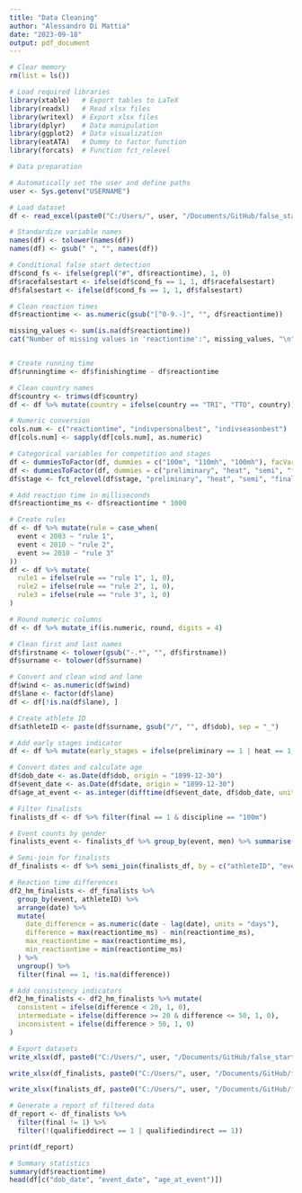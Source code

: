 ```yaml
---
title: "Data Cleaning"
author: "Alessandro Di Mattia"
date: "2023-09-18"
output: pdf_document
---
```


```r
# Clear memory
rm(list = ls())
```

```r
# Load required libraries
library(xtable)   # Export tables to LaTeX
library(readxl)   # Read xlsx files
library(writexl)  # Export xlsx files
library(dplyr)    # Data manipulation
library(ggplot2)  # Data visualization
library(eatATA)   # Dummy to factor function
library(forcats)  # Function fct_relevel
```

```r
# Data preparation

# Automatically set the user and define paths
user <- Sys.getenv("USERNAME")

# Load dataset
df <- read_excel(paste0("C:/Users/", user, "/Documents/GitHub/false_start_2/data/in/data.xlsx"))
```

```r
# Standardize variable names
names(df) <- tolower(names(df))
names(df) <- gsub(" ", "", names(df))

# Conditional false start detection
df$cond_fs <- ifelse(grepl("#", df$reactiontime), 1, 0)
df$racefalsestart <- ifelse(df$cond_fs == 1, 1, df$racefalsestart)
df$falsestart <- ifelse(df$cond_fs == 1, 1, df$falsestart)

# Clean reaction times
df$reactiontime <- as.numeric(gsub("[^0-9.-]", "", df$reactiontime))

missing_values <- sum(is.na(df$reactiontime))
cat("Number of missing values in 'reactiontime':", missing_values, "\n")


# Create running time
df$runningtime <- df$finishingtime - df$reactiontime

# Clean country names
df$country <- trimws(df$country)
df <- df %>% mutate(country = ifelse(country == "TRI", "TTO", country))

# Numeric conversion
cols.num <- c("reactiontime", "indivpersonalbest", "indivseasonbest")
df[cols.num] <- sapply(df[cols.num], as.numeric)

# Categorical variables for competition and stages
df <- dummiesToFactor(df, dummies = c("100m", "110mh", "100mh"), facVar = "discipline")
df <- dummiesToFactor(df, dummies = c("preliminary", "heat", "semi", "final"), facVar = "stage")
df$stage <- fct_relevel(df$stage, "preliminary", "heat", "semi", "final")

# Add reaction time in milliseconds
df$reactiontime_ms <- df$reactiontime * 1000

# Create rules
df <- df %>% mutate(rule = case_when(
  event < 2003 ~ "rule 1",
  event < 2010 ~ "rule 2",
  event >= 2010 ~ "rule 3"
))
df <- df %>% mutate(
  rule1 = ifelse(rule == "rule 1", 1, 0),
  rule2 = ifelse(rule == "rule 2", 1, 0),
  rule3 = ifelse(rule == "rule 3", 1, 0)
)

# Round numeric columns
df <- df %>% mutate_if(is.numeric, round, digits = 4)

# Clean first and last names
df$firstname <- tolower(gsub("-.*", "", df$firstname))
df$surname <- tolower(df$surname)

# Convert and clean wind and lane
df$wind <- as.numeric(df$wind)
df$lane <- factor(df$lane)
df <- df[!is.na(df$lane), ]

# Create athlete ID
df$athleteID <- paste(df$surname, gsub("/", "", df$dob), sep = "_")

# Add early stages indicator
df <- df %>% mutate(early_stages = ifelse(preliminary == 1 | heat == 1, 1, 0))
```

```r
# Convert dates and calculate age
df$dob_date <- as.Date(df$dob, origin = "1899-12-30")
df$event_date <- as.Date(df$date, origin = "1899-12-30")
df$age_at_event <- as.integer(difftime(df$event_date, df$dob_date, units = "days") / 365.25)
```

```r
# Filter finalists
finalists_df <- df %>% filter(final == 1 & discipline == "100m")

# Event counts by gender
finalists_event <- finalists_df %>% group_by(event, men) %>% summarise(count = n())

# Semi-join for finalists
df_finalists <- df %>% semi_join(finalists_df, by = c("athleteID", "event", "men", "discipline"))

# Reaction time differences
df2_hm_finalists <- df_finalists %>%
  group_by(event, athleteID) %>%
  arrange(date) %>%
  mutate(
    date_difference = as.numeric(date - lag(date), units = "days"),
    difference = max(reactiontime_ms) - min(reactiontime_ms),
    max_reactiontime = max(reactiontime_ms),
    min_reactiontime = min(reactiontime_ms)
  ) %>%
  ungroup() %>%
  filter(final == 1, !is.na(difference))

# Add consistency indicators
df2_hm_finalists <- df2_hm_finalists %>% mutate(
  consistent = ifelse(difference < 20, 1, 0),
  intermediate = ifelse(difference >= 20 & difference <= 50, 1, 0),
  inconsistent = ifelse(difference > 50, 1, 0)
)
```

```r
# Export datasets
write_xlsx(df, paste0("C:/Users/", user, "/Documents/GitHub/false_start_2/data/out/df.xlsx"))

write_xlsx(df_finalists, paste0("C:/Users/", user, "/Documents/GitHub/false_start_2/data/out/df_finalists.xlsx"))

write_xlsx(finalists_df, paste0("C:/Users/", user, "/Documents/GitHub/false_start_2/data/out/finalists_df.xlsx"))
```

```r
# Generate a report of filtered data
df_report <- df_finalists %>%
  filter(final != 1) %>%
  filter(!(qualifieddirect == 1 | qualifiedindirect == 1))

print(df_report)
```

```r
# Summary statistics
summary(df$reactiontime)
head(df[c("dob_date", "event_date", "age_at_event")])

```



